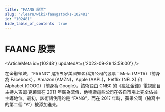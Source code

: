 ```yaml
---
title: "FAANG 股票"
slug: "/learn/wiki/faangstocks-102481"
id: "102481"
hide_table_of_contents: true
---
```



# FAANG 股票

<ArticleMeta id={102481} updatedAt={'2023-09-26 13:59:00'} />
<div className='border-solid border-b border-t-0 my-4 border-[var(--ifm-color-gray-300)]' />

在金融領域，“FAANG” 是指五家美國知名科技公司的股票：Meta (META)（前身為 Facebook），Amazon (AMZN)，Apple (AAPL)，Netflix (NFLX) 和 Alphabet (GOOG)（前身為 Google）。該術語由 CNBC 的《瘋狂金錢》電視節目主持人吉姆·克萊雷在 2013 年廣為流傳，他稱讚這些公司在各自市場上完全佔據主導地位。最初，該術語使用的是 “FANG”，而在 2017 年時，蘋果公司（縮寫中的第二個 “A”）被添加進來。
